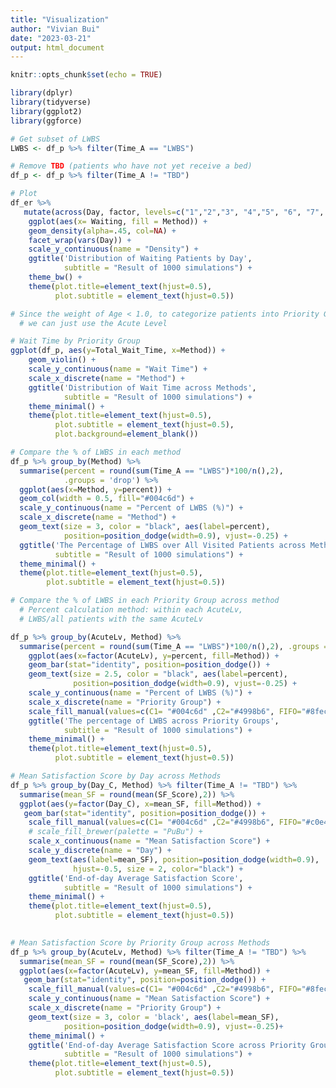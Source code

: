 ```yaml
---
title: "Visualization"
author: "Vivian Bui"
date: "2023-03-21"
output: html_document
---
```


```r
knitr::opts_chunk$set(echo = TRUE)
```

```r
library(dplyr)
library(tidyverse)
library(ggplot2)
library(ggforce) 
```


```r
# Get subset of LWBS 
LWBS <- df_p %>% filter(Time_A == "LWBS")

# Remove TBD (patients who have not yet receive a bed)
df_p <- df_p %>% filter(Time_A != "TBD")

```



```r
# Plot 
df_er %>%
   mutate(across(Day, factor, levels=c("1","2","3", "4","5", "6", "7", "8", "9", "10", "11", "12", "13", "14", "15"))) %>%
    ggplot(aes(x= Waiting, fill = Method)) +
    geom_density(alpha=.45, col=NA) +
    facet_wrap(vars(Day)) +
    scale_y_continuous(name = "Density") + 
    ggtitle('Distribution of Waiting Patients by Day', 
            subtitle = "Result of 1000 simulations") + 
    theme_bw() + 
    theme(plot.title=element_text(hjust=0.5),
          plot.subtitle = element_text(hjust=0.5)) 
```



```r
# Since the weight of Age < 1.0, to categorize patients into Priority Groups, 
  # we can just use the Acute Level 

# Wait Time by Priority Group 
ggplot(df_p, aes(y=Total_Wait_Time, x=Method)) +
    geom_violin() + 
    scale_y_continuous(name = "Wait Time") + 
    scale_x_discrete(name = "Method") +
    ggtitle('Distribution of Wait Time across Methods', 
            subtitle = "Result of 1000 simulations") +  
    theme_minimal() +
    theme(plot.title=element_text(hjust=0.5),
          plot.subtitle = element_text(hjust=0.5),
          plot.background=element_blank()) 
```

```r
# Compare the % of LWBS in each method 
df_p %>% group_by(Method) %>% 
  summarise(percent = round(sum(Time_A == "LWBS")*100/n(),2), 
            .groups = 'drop') %>% 
  ggplot(aes(x=Method, y=percent)) + 
  geom_col(width = 0.5, fill="#004c6d") + 
  scale_y_continuous(name = "Percent of LWBS (%)") + 
  scale_x_discrete(name = "Method") + 
  geom_text(size = 3, color = "black", aes(label=percent), 
            position=position_dodge(width=0.9), vjust=-0.25) +
  ggtitle('The Percentage of LWBS over All Visited Patients across Methods',
          subtitle = "Result of 1000 simulations") + 
  theme_minimal() + 
  theme(plot.title=element_text(hjust=0.5),
        plot.subtitle = element_text(hjust=0.5)) 
```
```r
# Compare the % of LWBS in each Priority Group across method 
  # Percent calculation method: within each AcuteLv, 
  # LWBS/all patients with the same AcuteLv

df_p %>% group_by(AcuteLv, Method) %>% 
  summarise(percent = round(sum(Time_A == "LWBS")*100/n(),2), .groups = 'drop') %>% 
    ggplot(aes(x=factor(AcuteLv), y=percent, fill=Method)) + 
    geom_bar(stat="identity", position=position_dodge()) + 
    geom_text(size = 2.5, color = "black", aes(label=percent), 
              position=position_dodge(width=0.9), vjust=-0.25) + 
    scale_y_continuous(name = "Percent of LWBS (%)") + 
    scale_x_discrete(name = "Priority Group") + 
    scale_fill_manual(values=c(C1= "#004c6d" ,C2="#4998b6", FIFO="#8fecff")) +  
    ggtitle('The percentage of LWBS across Priority Groups',
            subtitle = "Result of 1000 simulations") + 
    theme_minimal() + 
    theme(plot.title=element_text(hjust=0.5),
          plot.subtitle = element_text(hjust=0.5)) 

```


```r
# Mean Satisfaction Score by Day across Methods
df_p %>% group_by(Day_C, Method) %>% filter(Time_A != "TBD") %>% 
  summarise(mean_SF = round(mean(SF_Score),2)) %>% 
  ggplot(aes(y=factor(Day_C), x=mean_SF, fill=Method)) +
   geom_bar(stat="identity", position=position_dodge()) +
    scale_fill_manual(values=c(C1= "#004c6d" ,C2="#4998b6", FIFO="#c0e4ff")) + 
    # scale_fill_brewer(palette = "PuBu") +
    scale_x_continuous(name = "Mean Satisfaction Score") + 
    scale_y_discrete(name = "Day") + 
    geom_text(aes(label=mean_SF), position=position_dodge(width=0.9), 
              hjust=-0.5, size = 2, color="black") + 
    ggtitle('End-of-day Average Satisfaction Score',
            subtitle = "Result of 1000 simulations") + 
    theme_minimal() + 
    theme(plot.title=element_text(hjust=0.5),
          plot.subtitle = element_text(hjust=0.5)) 
    
```

```r

# Mean Satisfaction Score by Priority Group across Methods
df_p %>% group_by(AcuteLv, Method) %>% filter(Time_A != "TBD") %>% 
  summarise(mean_SF = round(mean(SF_Score),2)) %>% 
  ggplot(aes(x=factor(AcuteLv), y=mean_SF, fill=Method)) + 
   geom_bar(stat="identity", position=position_dodge()) +
    scale_fill_manual(values=c(C1= "#004c6d" ,C2="#4998b6", FIFO="#8fecff")) + 
    scale_y_continuous(name = "Mean Satisfaction Score") + 
    scale_x_discrete(name = "Priority Group") + 
    geom_text(size = 3, color = 'black', aes(label=mean_SF), 
            position=position_dodge(width=0.9), vjust=-0.25)+
    theme_minimal() + 
    ggtitle('End-of-day Average Satisfaction Score across Priority Groups',
            subtitle = "Result of 1000 simulations") + 
    theme(plot.title=element_text(hjust=0.5),
          plot.subtitle = element_text(hjust=0.5)) 
```






